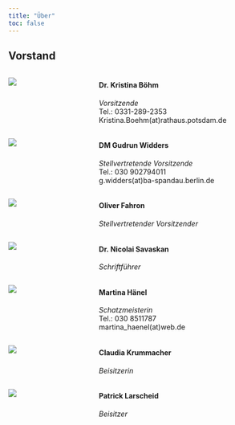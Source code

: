 ```yaml
---
title: "Über"
toc: false
---
```



## Vorstand

:::: {.columns}

::: {.column width="25%"}
![](../img/Kristina_BoehmXS.jpg)
:::
::: {.column width="5%"}
:::

::: {.column width="70%"}
#### Dr. Kristina Böhm 
_Vorsitzende_  
Tel.: 0331-289-2353
Kristina.Boehm(at)rathaus.potsdam.de 
:::
::::

:::: {.columns}

::: {.column width="25%"}
![](../img/Gudrun_WiddersXS.jpg)
:::
::: {.column width="5%"}
:::

::: {.column width="70%"}
#### DM Gudrun Widders  
_Stellvertretende Vorsitzende_  
Tel.: 030 902794011  
g.widders(at)ba-spandau.berlin.de  

:::
::::


:::: {.columns}

::: {.column width="25%"}
![](../img/Oliver-FahronXS.jpg)
:::
::: {.column width="5%"}
:::

::: {.column width="70%"}
#### Oliver Fahron
_Stellvertretender Vorsitzender_  

:::
::::



:::: {.columns}

::: {.column width="25%"}
![](../img/Dr-Nicolai-Savaskan-web.jpg)
:::
::: {.column width="5%"}
:::

::: {.column width="70%"}
#### Dr. Nicolai Savaskan
_Schriftführer_  

:::
::::

:::: {.columns}

::: {.column width="25%"}
![](../img/Martina_Ha__hnelXS.jpg)
:::
::: {.column width="5%"}
:::

::: {.column width="70%"}
####  Martina Hänel
_Schatzmeisterin_  
Tel.: 030 8511787  
martina_haenel(at)web.de  

:::
::::


:::: {.columns}

::: {.column width="25%"}
![](../img/Claudia-Krummacher-web.jpg)
:::
::: {.column width="5%"}
:::

::: {.column width="70%"}
####  Claudia Krummacher
_Beisitzerin_

:::
::::   

:::: {.columns}

::: {.column width="25%"}
![](../img/Oatrick_Larscheid-web.jpg)
:::
::: {.column width="5%"}
:::

::: {.column width="70%"}
####  Patrick Larscheid
_Beisitzer_

:::
::::   
